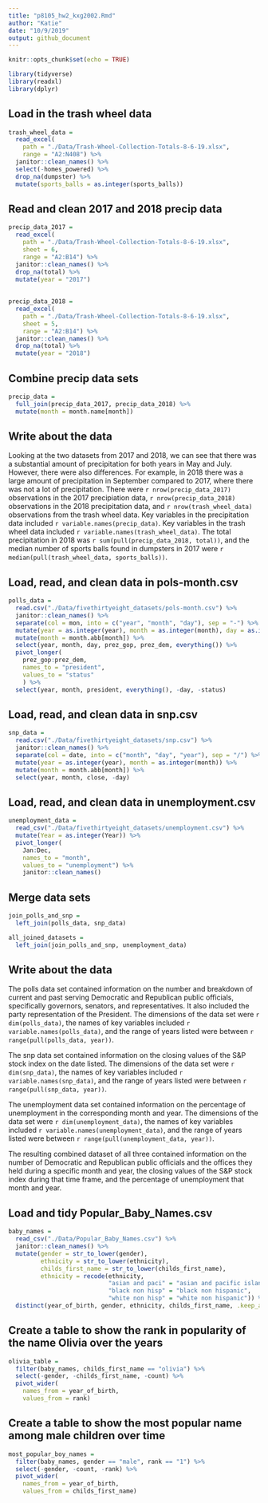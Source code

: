 ```yaml
---
title: "p8105_hw2_kxg2002.Rmd"
author: "Katie"
date: "10/9/2019"
output: github_document
---
```


```r
knitr::opts_chunk$set(echo = TRUE)

library(tidyverse)
library(readxl) 
library(dplyr)
```

## Load in the trash wheel data 

```r
trash_wheel_data = 
  read_excel(
    path = "./Data/Trash-Wheel-Collection-Totals-8-6-19.xlsx", 
    range = "A2:N408") %>% 
  janitor::clean_names() %>% 
  select(-homes_powered) %>% 
  drop_na(dumpster) %>% 
  mutate(sports_balls = as.integer(sports_balls))
```

## Read and clean 2017 and 2018 precip data 

```r
precip_data_2017 = 
  read_excel(
    path = "./Data/Trash-Wheel-Collection-Totals-8-6-19.xlsx",  
    sheet = 6, 
    range = "A2:B14") %>% 
  janitor::clean_names() %>% 
  drop_na(total) %>% 
  mutate(year = "2017") 
  
  
precip_data_2018 = 
  read_excel(
    path = "./Data/Trash-Wheel-Collection-Totals-8-6-19.xlsx", 
    sheet = 5, 
    range = "A2:B14") %>% 
  janitor::clean_names() %>% 
  drop_na(total) %>%  
  mutate(year = "2018") 
```

## Combine precip data sets 

```r
precip_data = 
  full_join(precip_data_2017, precip_data_2018) %>% 
  mutate(month = month.name[month])
```

## Write about the data 

Looking at the two datasets from 2017 and 2018, we can see that there was a substantial amount of precipitation for both years in May and July. However, there were also differences. For example, in 2018 there was a large amount of precipitation in September compared to 2017, where there was not a lot of precipitation. There were `r nrow(precip_data_2017)` observations in the 2017 precipiation data, `r nrow(precip_data_2018)` observations in the 2018 precipitation data, and `r nrow(trash_wheel_data)` observations from the trash wheel data. Key variables in the precipitation data included `r variable.names(precip_data)`. Key variables in the trash wheel data included `r variable.names(trash_wheel_data)`. The total precipitation in 2018 was `r sum(pull(precip_data_2018, total))`, and the median number of sports balls found in dumpsters in 2017 were `r median(pull(trash_wheel_data, sports_balls))`. 

## Load, read, and clean data in pols-month.csv

```r
polls_data = 
  read.csv("./Data/fivethirtyeight_datasets/pols-month.csv") %>% 
  janitor::clean_names() %>% 
  separate(col = mon, into = c("year", "month", "day"), sep = "-") %>% 
  mutate(year = as.integer(year), month = as.integer(month), day = as.integer(day)) %>%  
  mutate(month = month.abb[month]) %>% 
  select(year, month, day, prez_gop, prez_dem, everything()) %>% 
  pivot_longer(
    prez_gop:prez_dem,
    names_to = "president", 
    values_to = "status"
    ) %>% 
  select(year, month, president, everything(), -day, -status) 
```

## Load, read, and clean data in snp.csv

```r
snp_data = 
  read.csv("./Data/fivethirtyeight_datasets/snp.csv") %>% 
  janitor::clean_names() %>% 
  separate(col = date, into = c("month", "day", "year"), sep = "/") %>% 
  mutate(year = as.integer(year), month = as.integer(month)) %>%  
  mutate(month = month.abb[month]) %>% 
  select(year, month, close, -day)
```

## Load, read, and clean data in unemployment.csv

```r
unemployment_data = 
  read_csv("./Data/fivethirtyeight_datasets/unemployment.csv") %>% 
  mutate(Year = as.integer(Year)) %>%  
  pivot_longer(
    Jan:Dec,
    names_to = "month", 
    values_to = "unemployment") %>%  
    janitor::clean_names()
```

## Merge data sets 

```r
join_polls_and_snp = 
  left_join(polls_data, snp_data)

all_joined_datasets = 
  left_join(join_polls_and_snp, unemployment_data) 
```

## Write about the data 

The polls data set contained information on the number and breakdown of current and past serving Democratic and Republican public officials, specifically governors, senators, and representatives. It also included the party representation of the President. The dimensions of the data set were `r dim(polls_data)`, the names of key variables included `r variable.names(polls_data)`, and the range of years listed were between `r range(pull(polls_data, year))`. 

The snp data set contained information on the closing values of the S&P stock index on the date listed. The dimensions of the data set were `r dim(snp_data)`, the names of key variables included `r variable.names(snp_data)`, and the range of years listed were between `r range(pull(snp_data, year))`. 

The unemployment data set contained information on the percentage of unemployment in the corresponding month and year. The dimensions of the data set were `r dim(unemployment_data)`, the names of key variables included `r variable.names(unemployment_data)`, and the range of years listed were between `r range(pull(unemployment_data, year))`. 

The resulting combined dataset of all three contained information on the number of Democratic and Republican public officials and the offices they held during a specific month and year, the closing values of the S&P stock index during that time frame, and the percentage of unemployment that month and year. 

## Load and tidy Popular_Baby_Names.csv

```r
baby_names = 
  read_csv("./Data/Popular_Baby_Names.csv") %>% 
  janitor::clean_names() %>% 
  mutate(gender = str_to_lower(gender), 
         ethnicity = str_to_lower(ethnicity), 
         childs_first_name = str_to_lower(childs_first_name), 
         ethnicity = recode(ethnicity, 
                            "asian and paci" = "asian and pacific islander", 
                            "black non hisp" = "black non hispanic", 
                            "white non hisp" = "white non hispanic")) %>% 
  distinct(year_of_birth, gender, ethnicity, childs_first_name, .keep_all= TRUE)
```

## Create a table to show the rank in popularity of the name Olivia over the years 

```r
olivia_table = 
  filter(baby_names, childs_first_name == "olivia") %>% 
  select(-gender, -childs_first_name, -count) %>% 
  pivot_wider(
    names_from = year_of_birth, 
    values_from = rank) 
```

## Create a table to show the most popular name among male children over time 

```r
most_popular_boy_names = 
  filter(baby_names, gender == "male", rank == "1") %>%  
  select(-gender, -count, -rank) %>%
  pivot_wider(
    names_from = year_of_birth, 
    values_from = childs_first_name)
```





